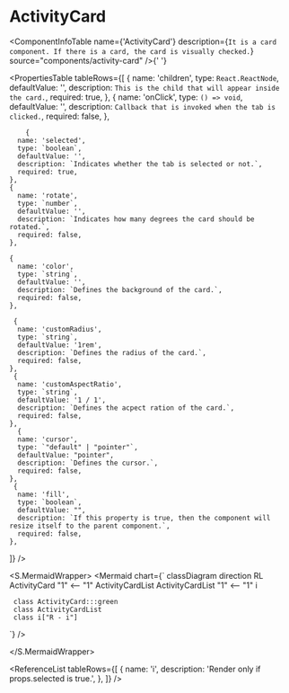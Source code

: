 

<Meta title="ApplicationModel/Components/ActivityCard/docs" />

# ActivityCard

<ComponentInfoTable
  name={'ActivityCard'}
  description={`It is a card component. If there is a card, the card is visually checked.`}
  source="components/activity-card"
/>{' '}

<PropertiesTable
  tableRows={[
    {
      name: 'children',
      type: `React.ReactNode`,
      defaultValue: '',
      description: `This is the child that will appear inside the card.`,
      required: true,
    },
    {
      name: 'onClick',
      type: `() => void`,
      defaultValue: '',
      description: `Callback that is invoked when the tab is clicked.`,
      required: false,
    },

        {
      name: 'selected',
      type: `boolean`,
      defaultValue: '',
      description: `Indicates whether the tab is selected or not.`,
      required: true,
    },
    {
      name: 'rotate',
      type: `number`,
      defaultValue: '',
      description: `Indicates how many degrees the card should be rotated.`,
      required: false,
    },

    {
      name: 'color',
      type: `string`,
      defaultValue: '',
      description: `Defines the background of the card.`,
      required: false,
    },

     {
      name: 'customRadius',
      type: `string`,
      defaultValue: '1rem',
      description: `Defines the radius of the card.`,
      required: false,
    },
     {
      name: 'customAspectRatio',
      type: `string`,
      defaultValue: '1 / 1',
      description: `Defines the acpect ration of the card.`,
      required: false,
    },
      {
      name: 'cursor',
      type: `"default" | "pointer"`,
      defaultValue: "pointer",
      description: `Defines the cursor.`,
      required: false,
    },
     {
      name: 'fill',
      type: `boolean`,
      defaultValue: "",
      description: `If this property is true, then the component will resize itself to the parent component.`,
      required: false,
    },

]}
/>

<S.MermaidWrapper>
<Mermaid
  chart={`
     classDiagram
     direction RL
     ActivityCard "1" <-- "1" ActivityCardList
     ActivityCardList "1" <-- "1" i

     class ActivityCard:::green
     class ActivityCardList
     class i["R - i"]

`}
/>

</S.MermaidWrapper>

<ReferenceList
  tableRows={[
    {
      name: 'i',
      description: 'Render only if props.selected is true.',
    },
  ]}
/>
